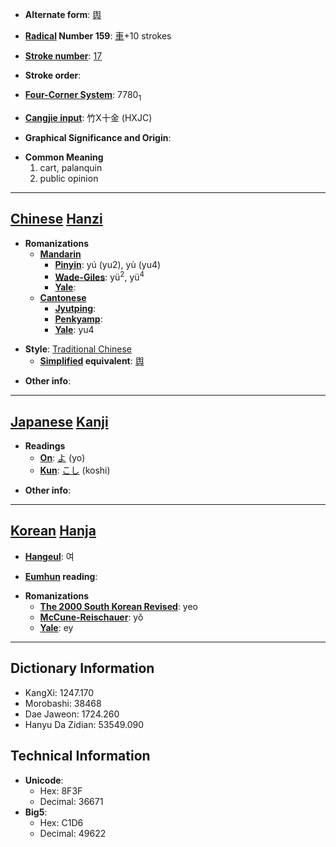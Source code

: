 * '''Alternate form''': [[舆]]

* '''[[Wiktionary:Chinese radical index| Radical]] Number 159''': [[Wiktionary:Chinese radical index 車|車]]+10 strokes

* '''[[Wiktionary:Chinese total strokes index|Stroke number]]''': [[Wiktionary:Chinese total strokes index 17|17]]

* '''Stroke order''': 

* '''[[Wiktionary:Chinese four corner index|Four-Corner System]]''': 7780<sub>1</sub>

* '''[[Wiktionary:Chinese Cangjie index|Cangjie input]]''': 竹X十金 (HXJC)

* '''Graphical Significance and Origin''': 

* '''Common Meaning'''
*#cart, palanquin
*# public opinion


----

== [[Chinese]] [[Hanzi]] ==

* '''Romanizations'''
** '''[[Mandarin]]'''
*** '''[[Pinyin]]''': yú (yu2), yù (yu4)
*** '''[[Wade-Giles]]''': yü<sup>2</sup>, yü<sup>4</sup>
*** '''[[Yale]]''': 
** '''[[Cantonese]]'''
*** '''[[Jyutping]]''':
*** '''[[Penkyamp]]''': 
*** '''[[Yale]]''': yu4

* '''Style''': [[Traditional Chinese]] 
** '''[[Simplified Chinese|Simplified]] equivalent''': [[舆]]

* '''Other info''': 

----

== [[Japanese]] [[Kanji]] ==

* '''Readings'''
** '''[[On]]''': [[よ]] (yo)
** '''[[Kun]]''': [[こし]] (koshi)

* '''Other info''':  

----

== [[Korean]] [[Hanja]] ==

* '''[[Hangeul]]''': 여

* '''[[Eumhun]] reading''': 

* '''Romanizations'''
** '''[[The 2000 South Korean Revised Romanization|The 2000 South Korean Revised]]''': yeo
** '''[[McCune-Reischauer]]''': yŏ
** '''[[Yale]]''': ey

----

== Dictionary Information ==

* KangXi: 1247.170
* Morobashi: 38468
* Dae Jaweon: 1724.260
* Hanyu Da Zidian: 53549.090

== Technical Information ==

* '''Unicode''':
** Hex: 8F3F
** Decimal: 36671
* '''Big5''':
** Hex: C1D6
** Decimal: 49622